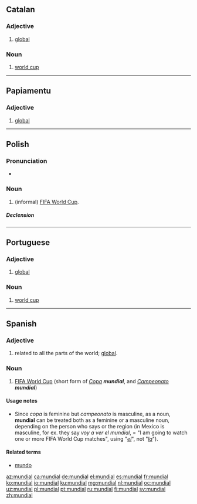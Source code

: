 ==Catalan==

===Adjective===
{{ca-adj|mf}}

# [[global]]

===Noun===
{{ca-noun|m}}

# [[world cup]]

----

==Papiamentu==

===Adjective===
{{head|pap|adjective}}

# [[global]]

----

==Polish==

===Pronunciation===
* {{audio|Pl-mundial.ogg|Audio|lang=pl}}

===Noun===
{{pl-noun|m}}

# (informal) [[w:FIFA World Cup|FIFA World Cup]].

=====Declension=====
{{pl-decl-noun
|mundial|mundiale
|mundialu|mundiali/mundialów
|mundialowi|mundialom
|mundial|mundiale
|mundialem|mundialami
|mundialu|mundialach
|mundialu|mundiale
}}

----

==Portuguese==

===Adjective===
{{pt-adj|pl=mundiais}}

# [[global]]

===Noun===
{{pt-noun|m|pl=mundiais}}

# [[world cup]]

----

==Spanish==

===Adjective===
{{es-adj|f=mundial|pl=mundiales}}

# related to all the parts of the world; [[global]].

===Noun===
{{es-noun|mf|es}}

# [[w:FIFA World Cup|FIFA World Cup]] (short form of ''[[copa#Spanish|Copa]] '''mundial''''', and ''[[campeonato#Spanish|Campeonato]] '''mundial''''')

====Usage notes====
* Since ''copa'' is feminine but ''campeonato'' is masculine, as a noun, '''mundial''' can be treated both as a feminine or a masculine noun, depending on the person who says or the region (in Mexico is masculine, for ex. they say ''voy a ver el mundial'', = "I am going to watch one or more FIFA World Cup matches", using "''[[el#Spanish|el]]''", not "''[[la#Spanish|la]]''").

====Related terms====
* [[mundo]]

[[az:mundial]]
[[ca:mundial]]
[[de:mundial]]
[[el:mundial]]
[[es:mundial]]
[[fr:mundial]]
[[ko:mundial]]
[[io:mundial]]
[[ku:mundial]]
[[mg:mundial]]
[[nl:mundial]]
[[oc:mundial]]
[[uz:mundial]]
[[pl:mundial]]
[[pt:mundial]]
[[ru:mundial]]
[[fi:mundial]]
[[sv:mundial]]
[[zh:mundial]]